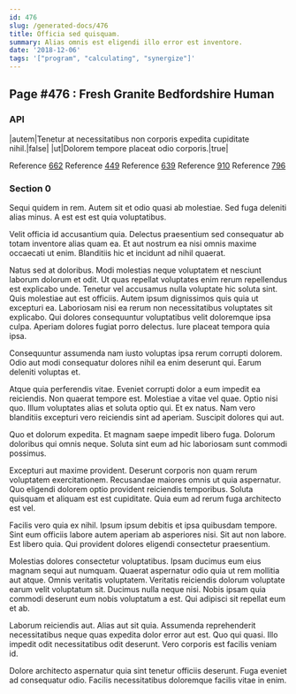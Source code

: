 ```yaml
---
id: 476
slug: /generated-docs/476
title: Officia sed quisquam.
summary: Alias omnis est eligendi illo error est inventore.
date: '2018-12-06'
tags: '["program", "calculating", "synergize"]'
---
```


## Page #476 : Fresh Granite Bedfordshire Human
### API

|autem|Tenetur at necessitatibus non corporis expedita cupiditate nihil.|false|
|ut|Dolorem tempore placeat odio corporis.|true|

Reference [662](/generated-docs/662)
Reference [449](/generated-docs/449)
Reference [639](/generated-docs/639)
Reference [910](/generated-docs/910)
Reference [796](/generated-docs/796)


<Partial />


### Section 0
Sequi quidem in rem. Autem sit et odio quasi ab molestiae. Sed fuga deleniti alias minus. A est est est quia voluptatibus.
 Velit officia id accusantium quia. Delectus praesentium sed consequatur ab totam inventore alias quam ea. Et aut nostrum ea nisi omnis maxime occaecati ut enim. Blanditiis hic et incidunt ad nihil quaerat.
 Natus sed at doloribus. Modi molestias neque voluptatem et nesciunt laborum dolorum et odit. Ut quas repellat voluptates enim rerum repellendus est explicabo unde. Tenetur vel accusamus nulla voluptate hic soluta sint. Quis molestiae aut est officiis.
Autem ipsum dignissimos quis quia ut excepturi ea. Laboriosam nisi ea rerum non necessitatibus voluptates sit explicabo. Qui dolores consequuntur voluptatibus velit doloremque ipsa culpa. Aperiam dolores fugiat porro delectus. Iure placeat tempora quia ipsa.
 Consequuntur assumenda nam iusto voluptas ipsa rerum corrupti dolorem. Odio aut modi consequatur dolores nihil ea enim deserunt qui. Earum deleniti voluptas et.
 Atque quia perferendis vitae. Eveniet corrupti dolor a eum impedit ea reiciendis. Non quaerat tempore est. Molestiae a vitae vel quae. Optio nisi quo.
Illum voluptates alias et soluta optio qui. Et ex natus. Nam vero blanditiis excepturi vero reiciendis sint ad aperiam. Suscipit dolores qui aut.
 Quo et dolorum expedita. Et magnam saepe impedit libero fuga. Dolorum doloribus qui omnis neque. Soluta sint eum ad hic laboriosam sunt commodi possimus.
 Excepturi aut maxime provident. Deserunt corporis non quam rerum voluptatem exercitationem. Recusandae maiores omnis ut quia aspernatur.
Quo eligendi dolorem optio provident reiciendis temporibus. Soluta quisquam et aliquam est est cupiditate. Quia eum ad rerum fuga architecto est vel.
 Facilis vero quia ex nihil. Ipsum ipsum debitis et ipsa quibusdam tempore. Sint eum officiis labore autem aperiam ab asperiores nisi. Sit aut non labore. Est libero quia. Qui provident dolores eligendi consectetur praesentium.
 Molestias dolores consectetur voluptatibus. Ipsam ducimus eum eius magnam sequi aut numquam. Quaerat aspernatur odio quia ut rem mollitia aut atque.
Omnis veritatis voluptatem. Veritatis reiciendis dolorum voluptate earum velit voluptatum sit. Ducimus nulla neque nisi. Nobis ipsam quia commodi deserunt eum nobis voluptatum a est. Qui adipisci sit repellat eum et ab.
 Laborum reiciendis aut. Alias aut sit quia. Assumenda reprehenderit necessitatibus neque quas expedita dolor error aut est. Quo qui quasi. Illo impedit odit necessitatibus odit deserunt. Vero corporis est facilis veniam id.
 Dolore architecto aspernatur quia sint tenetur officiis deserunt. Fuga eveniet ad consequatur odio. Facilis necessitatibus doloremque facilis vitae in enim.
